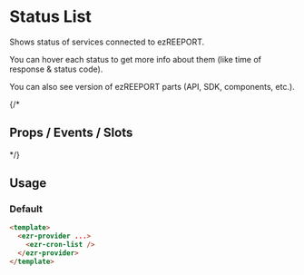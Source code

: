 

<Meta of={StatusListStories} />

# Status List

Shows status of services connected to ezREEPORT.

You can hover each status to get more info about them (like time of response & status code).

You can also see version of ezREEPORT parts (API, SDK, components, etc.).

{/*
## Props / Events / Slots

<Controls />
*/}

## Usage

### Default

```html
<template>
  <ezr-provider ...>
    <ezr-cron-list />
  </ezr-provider>
</template>
```

<Story of={StatusListStories.Basic} />